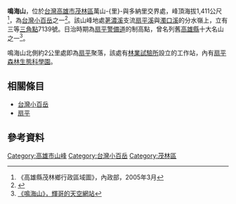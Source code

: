 '''鳴海山'''，位於[[台灣|台灣]][[高雄市|高雄市]][[茂林區|茂林區]]萬山-{里}-與多納里交界處，峰頂海拔1,411公尺<ref>《高雄縣茂林鄉行政區域圖》，內政部，2005年3月</ref>，為[[台灣小百岳|台灣小百岳]]之一<ref>{{Cite web |url=http://alpineclub.machinerytoday.com/tier/front/bin/ptlist.phtml?Category=100106550 |title=《台灣小百岳》，中華民國健行登山會官方網站 |accessdate=2012-03-24 |archive-date=2012-04-18 |archive-url=https://web.archive.org/web/20120418133914/http://alpineclub.machinerytoday.com/tier/front/bin/ptlist.phtml?Category=100106550 |dead-url=no }}</ref>。該山峰地處[[荖濃溪|荖濃溪]]支流[[扇平溪|扇平溪]]與[[濁口溪|濁口溪]]的分水嶺上，立有三等[[三角點|三角點]]7139號。日治時期為[[扇平警備道|扇平警備道]]的制高點，曾名列舊[[高雄縣|高雄縣]]十大名山之一<ref>[http://www.icjh.cyc.edu.tw/icjh1/person/mountain/nopaiA/kaohisungAA071.htm 《鳴海山》，輝哥的天空網站]{{dead link|date=2018年5月 |bot=InternetArchiveBot |fix-attempted=yes }}</ref>。

鳴海山北側約2公里處即為[[扇平|扇平]]聚落，該處有[[林業試驗所|林業試驗所]]設立的工作站，內有[[扇平森林生態科學園|扇平森林生態科學園]]。

==相關條目==
*[[台灣小百岳|台灣小百岳]]
*[[扇平|扇平]]

==參考資料==
<div class="references-small">
<references />
</div>

[[Category:高雄市山峰|Category:高雄市山峰]]
[[Category:台灣小百岳|Category:台灣小百岳]]
[[Category:茂林區|Category:茂林區]]